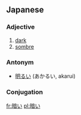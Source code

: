 ==Japanese==
{{ja-kanjitab|暗}}
===Adjective===
{{ja-adj|kk|decl=i|hira=くらい|rom=kurai}}
# [[dark]]
# [[sombre]]

===Antonym===
*[[明るい]] (あかるい, akarui)

===Conjugation===
{{ja-i|暗|くら|kura}}

[[fr:暗い]]
[[pl:暗い]]